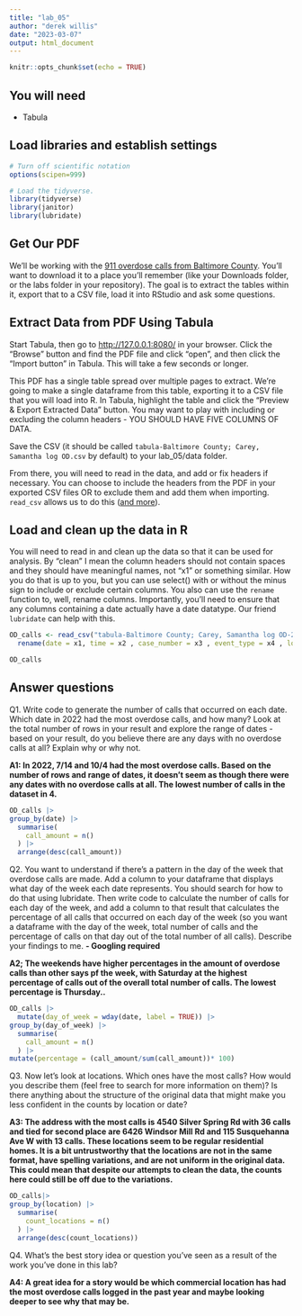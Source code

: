 ```yaml
---
title: "lab_05"
author: "derek willis"
date: "2023-03-07"
output: html_document
---
```


```r
knitr::opts_chunk$set(echo = TRUE)
```

## You will need

-   Tabula

## Load libraries and establish settings

```r
# Turn off scientific notation
options(scipen=999)

# Load the tidyverse.
library(tidyverse)
library(janitor)
library(lubridate)
```

## Get Our PDF

We'll be working with the [911 overdose calls from Baltimore County](https://drive.google.com/file/d/1qkYuojGF_6WKFr5aNQxmewDzcKyOiJFr/view?usp=share_link). You'll want to download it to a place you'll remember (like your Downloads folder, or the labs folder in your repository). The goal is to extract the tables within it, export that to a CSV file, load it into RStudio and ask some questions.

## Extract Data from PDF Using Tabula

Start Tabula, then go to <http://127.0.0.1:8080/> in your browser. Click the "Browse" button and find the PDF file and click "open", and then click the "Import button" in Tabula. This will take a few seconds or longer.

This PDF has a single table spread over multiple pages to extract. We're going to make a single dataframe from this table, exporting it to a CSV file that you will load into R. In Tabula, highlight the table and click the "Preview & Export Extracted Data" button. You may want to play with including or excluding the column headers - YOU SHOULD HAVE FIVE COLUMNS OF DATA.

Save the CSV (it should be called `tabula-Baltimore County; Carey, Samantha log OD.csv` by default) to your lab_05/data folder.

From there, you will need to read in the data, and add or fix headers if necessary. You can choose to include the headers from the PDF in your exported CSV files OR to exclude them and add them when importing. `read_csv` allows us to do this ([and more](https://readr.tidyverse.org/reference/read_delim.html)).

## Load and clean up the data in R

You will need to read in and clean up the data so that it can be used for analysis. By "clean" I mean the column headers should not contain spaces and they should have meaningful names, not "x1" or something similar. How you do that is up to you, but you can use select() with or without the minus sign to include or exclude certain columns. You also can use the `rename` function to, well, rename columns. Importantly, you'll need to ensure that any columns containing a date actually have a date datatype. Our friend `lubridate` can help with this.

```r
OD_calls <- read_csv("tabula-Baltimore County; Carey, Samantha log OD-2.csv", col_names = FALSE) |> clean_names() |> 
  rename(date = x1, time = x2 , case_number = x3 , event_type = x4 , location = x5 ) |> mutate(date = mdy(date))

OD_calls


```

## Answer questions

Q1. Write code to generate the number of calls that occurred on each date. Which date in 2022 had the most overdose calls, and how many? Look at the total number of rows in your result and explore the range of dates - based on your result, do you believe there are any days with no overdose calls at all? Explain why or why not.

**A1: In 2022, 7/14 and 10/4 had the most overdose calls. Based on the number of rows and range of dates, it doesn't seem as though there were any dates with no overdose calls at all. The lowest number of calls in the dataset in 4.**

```r
OD_calls |>
group_by(date) |>
  summarise(
    call_amount = n()
  ) |>
  arrange(desc(call_amount))

```

Q2. You want to understand if there's a pattern in the day of the week that overdose calls are made. Add a column to your dataframe that displays what day of the week each date represents. You should search for how to do that using lubridate. Then write code to calculate the number of calls for each day of the week, and add a column to that result that calculates the percentage of all calls that occurred on each day of the week (so you want a dataframe with the day of the week, total number of calls and the percentage of calls on that day out of the total number of all calls). Describe your findings to me. **- Googling required**

**A2; The weekends have higher percentages in the amount of overdose calls than other says pf the week, with Saturday at the highest percentage of calls out of the overall total number of calls. The lowest percentage is Thursday..**

```r
OD_calls |> 
  mutate(day_of_week = wday(date, label = TRUE)) |>
group_by(day_of_week) |>
  summarise(
    call_amount = n()
  ) |>
mutate(percentage = (call_amount/sum(call_amount))* 100)
```

Q3. Now let's look at locations. Which ones have the most calls? How would you describe them (feel free to search for more information on them)? Is there anything about the structure of the original data that might make you less confident in the counts by location or date?

**A3: The address with the most calls is 4540 Silver Spring Rd with 36 calls and tied for second place are 6426 Windsor Mill Rd and 115 Susquehanna Ave W with 13 calls. These locations seem to be regular residential homes. It is a bit untrustworthy that the locations are not in the same format, have spelling variations, and are not uniform in the original data. This could mean that despite our attempts to clean the data, the counts here could still be off due to the variations.**

```r
OD_calls|>
group_by(location) |>
  summarise(
    count_locations = n()
  ) |>
  arrange(desc(count_locations))

```

Q4. What's the best story idea or question you've seen as a result of the work you've done in this lab?

**A4: A great idea for a story would be which commercial location has had the most overdose calls logged in the past year and maybe looking deeper to see why that may be.**
